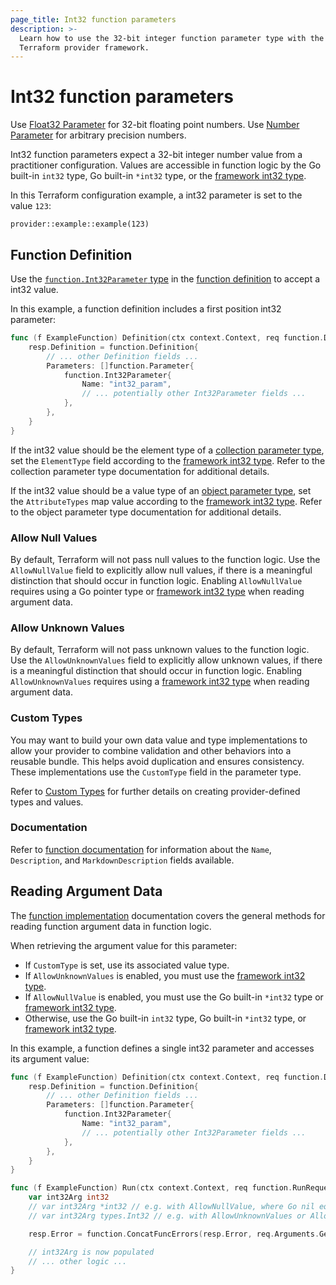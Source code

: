 ```yaml
---
page_title: Int32 function parameters
description: >-
  Learn how to use the 32-bit integer function parameter type with the
  Terraform provider framework.
---
```


# Int32 function parameters

<Tip>

Use [Float32 Parameter](/terraform/plugin/framework/functions/parameters/float32) for 32-bit floating point numbers. Use [Number Parameter](/terraform/plugin/framework/functions/parameters/number) for arbitrary precision numbers.

</Tip>

Int32 function parameters expect a 32-bit integer number value from a practitioner configuration. Values are accessible in function logic by the Go built-in `int32` type, Go built-in `*int32` type, or the [framework int32 type](/terraform/plugin/framework/handling-data/types/int32).

In this Terraform configuration example, a int32 parameter is set to the value `123`:

```hcl
provider::example::example(123)
```

## Function Definition

Use the [`function.Int32Parameter` type](https://pkg.go.dev/github.com/hashicorp/terraform-plugin-framework/function#Int32Parameter) in the [function definition](/terraform/plugin/framework/functions/implementation#definition-method) to accept a int32 value.

In this example, a function definition includes a first position int32 parameter:

```go
func (f ExampleFunction) Definition(ctx context.Context, req function.DefinitionRequest, resp *function.DefinitionResponse) {
    resp.Definition = function.Definition{
        // ... other Definition fields ...
        Parameters: []function.Parameter{
            function.Int32Parameter{
                Name: "int32_param",
                // ... potentially other Int32Parameter fields ...
            },
        },
    }
}
```

If the int32 value should be the element type of a [collection parameter type](/terraform/plugin/framework/functions/parameters#collection-parameter-types), set the `ElementType` field according to the [framework int32 type](/terraform/plugin/framework/handling-data/types/int32). Refer to the collection parameter type documentation for additional details.

If the int32 value should be a value type of an [object parameter type](/terraform/plugin/framework/functions/parameters#object-parameter-type), set the `AttributeTypes` map value according to the [framework int32 type](/terraform/plugin/framework/handling-data/types/int32). Refer to the object parameter type documentation for additional details.

### Allow Null Values

By default, Terraform will not pass null values to the function logic. Use the `AllowNullValue` field to explicitly allow null values, if there is a meaningful distinction that should occur in function logic. Enabling `AllowNullValue` requires using a Go pointer type or [framework int32 type](/terraform/plugin/framework/handling-data/types/int32) when reading argument data.

### Allow Unknown Values

By default, Terraform will not pass unknown values to the function logic. Use the `AllowUnknownValues` field to explicitly allow unknown values, if there is a meaningful distinction that should occur in function logic. Enabling `AllowUnknownValues` requires using a [framework int32 type](/terraform/plugin/framework/handling-data/types/int32) when reading argument data.

### Custom Types

You may want to build your own data value and type implementations to allow your provider to combine validation and other behaviors into a reusable bundle. This helps avoid duplication and ensures consistency. These implementations use the `CustomType` field in the parameter type.

Refer to [Custom Types](/terraform/plugin/framework/handling-data/types/custom) for further details on creating provider-defined types and values.

### Documentation

Refer to [function documentation](/terraform/plugin/framework/functions/documentation) for information about the `Name`, `Description`, and `MarkdownDescription` fields available.

## Reading Argument Data

The [function implementation](/terraform/plugin/framework/functions/implementation) documentation covers the general methods for reading function argument data in function logic.

When retrieving the argument value for this parameter:

* If `CustomType` is set, use its associated value type.
* If `AllowUnknownValues` is enabled, you must use the [framework int32 type](/terraform/plugin/framework/handling-data/types/int32).
* If `AllowNullValue` is enabled, you must use the Go built-in `*int32` type or [framework int32 type](/terraform/plugin/framework/handling-data/types/int32).
* Otherwise, use the Go built-in `int32` type, Go built-in `*int32` type, or [framework int32 type](/terraform/plugin/framework/handling-data/types/int32).

In this example, a function defines a single int32 parameter and accesses its argument value:

```go
func (f ExampleFunction) Definition(ctx context.Context, req function.DefinitionRequest, resp *function.DefinitionResponse) {
    resp.Definition = function.Definition{
        // ... other Definition fields ...
        Parameters: []function.Parameter{
            function.Int32Parameter{
                Name: "int32_param",
                // ... potentially other Int32Parameter fields ...
            },
        },
    }
}

func (f ExampleFunction) Run(ctx context.Context, req function.RunRequest, resp *function.RunResponse) {
    var int32Arg int32
    // var int32Arg *int32 // e.g. with AllowNullValue, where Go nil equals Terraform null
    // var int32Arg types.Int32 // e.g. with AllowUnknownValues or AllowNullValue

    resp.Error = function.ConcatFuncErrors(resp.Error, req.Arguments.Get(ctx, &int32Arg))

    // int32Arg is now populated
    // ... other logic ...
}
```
